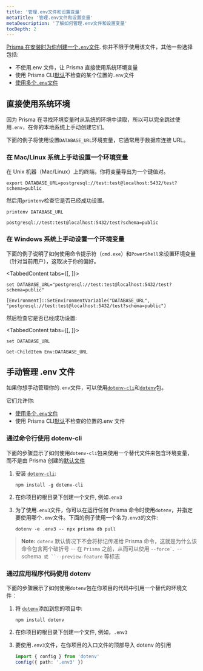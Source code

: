 ```yaml
---
title: '管理.env文件和设置变量'
metaTitle: '管理.env文件和设置变量'
metaDescription: '了解如何管理.env文件和设置变量'
tocDepth: 2
---
```


<TopBlock>

[Prisma 在安装时为你创建一个`.env`文件](./#how-does-prisma-use-environment-variables). 你并不限于使用该文件，其他一些选择包括:

- 不使用.env 文件，让 Prisma 直接使用系统环境变量
- 使用 Prisma CLI[默认](./#using-env-files)不检查的某个位置的`.env`文件
- [使用多个`.env`文件](./using-multiple-env-files)

</TopBlock>

## 直接使用系统环境

因为 Prisma 在寻找环境变量时从系统的环境中读取，所以可以完全跳过使用`.env`，在你的本地系统上手动创建它们。

<Admonition type="info">

下面的例子将使用设置`DATABASE_URL`环境变量，它通常用于数据库连接 URL。

</Admonition>

### 在 Mac/Linux 系统上手动设置一个环境变量

在 Unix 机器（Mac/Linux）上的终端，你将变量导出为一个键值对。

```terminal
export DATABASE_URL=postgresql://test:test@localhost:5432/test?schema=public
```

然后用`printenv`检查它是否已经成功设置。

<CodeWithResult expanded={true}>

<cmd>

```terminal
printenv DATABASE_URL
```

</cmd>

<cmdResult>

```
postgresql://test:test@localhost:5432/test?schema=public
```

</cmdResult>

</CodeWithResult>

### 在 Windows 系统上手动设置一个环境变量

下面的例子说明了如何使用命令提示符（`cmd.exe`）和`PowerShell`来设置环境变量（针对当前用户），这取决于你的偏好。

<TabbedContent tabs={[<FileWithIcon text="Command Prompt" icon="display"/>, <FileWithIcon text="Powershell" icon="display"/>]}>

<tab>

```terminal
set DATABASE_URL="postgresql://test:test@localhost:5432/test?schema=public"
```

</tab>

<tab>

```terminal
[Environment]::SetEnvironmentVariable("DATABASE_URL", "postgresql://test:test@localhost:5432/test?schema=public")
```

</tab>

</TabbedContent>

然后检查它是否已经成功设置:

<TabbedContent tabs={[<FileWithIcon text="Command Prompt" icon="display"/>, <FileWithIcon text="Powershell" icon="display"/>]}>

<tab>

```terminal
set DATABASE_URL
```

</tab>

<tab>

```terminal
Get-ChildItem Env:DATABASE_URL
```

</tab>

</TabbedContent>

## 手动管理 <inlinecode>.env</inlinecode> 文件

如果你想手动管理你的`.env`文件，可以使用[`dotenv-cli`](https://www.npmjs.com/package/dotenv-cli)和[`dotenv`](https://www.npmjs.com/package/dotenv)包。

它们允许你:

- [使用多个`.env`文件](./using-multiple-env-files)
- 使用 Prisma CLI[默认](./#using-env-files)不检查的位置的.env 文件

### 通过命令行使用 <inlinecode>dotenv-cli</inlinecode>

下面的步骤显示了如何使用`dotenv-cli`包来使用一个替代文件来包含环境变量，而不是由 Prisma 创建的[默认文件](./#using-env-files)

1.  安装 [`dotenv-cli`](https://www.npmjs.com/package/dotenv-cli):

    ```
    npm install -g dotenv-cli
    ```

2.  在你项目的根目录下创建一个文件, 例如`.env3`

3.  为了使用`.env3`文件，你可以在运行任何 Prisma 命令时使用`dotenv`，并指定要使用哪个`.env`文件。下面的例子使用一个名为`.env3`的文件:

    ```
    dotenv -e .env3 -- npx prisma db pull
    ```

> **Note:** `dotenv` 默认情况下不会将标记传递给 Prisma 命令，这就是为什么该命令包含两个破折号 -- 在 `Prisma` 之前，从而可以使用 `` --force`、 ``--schema` 或 ``--preview-feature` 等标志

### 通过应用程序代码使用 <inlinecode>dotenv</inlinecode>

下面的步骤展示了如何使用`dotenv`包在你项目的代码中引用一个替代的环境文件：

1.  将 [`dotenv`](https://www.npmjs.com/package/dotenv)添加到您的项目中:

    ```
    npm install dotenv
    ```

2.  在你项目的根目录下创建一个文件, 例如，`.env3`

3.  要使用`.env3`文件，在你项目的入口文件的顶部导入 dotenv 的引用

    ```ts
    import { config } from 'dotenv'
    config({ path: '.env3' })
    ```
